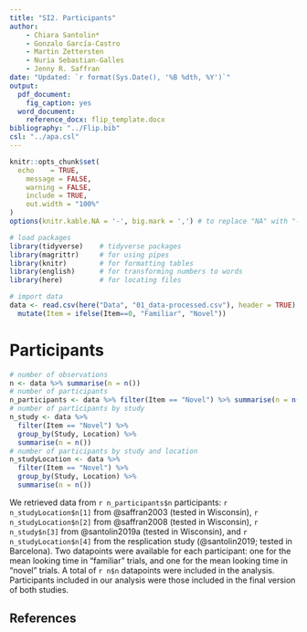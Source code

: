 ```yaml
---
title: "SI2. Participants"
author:
    - Chiara Santolin*
    - Gonzalo García-Castro
    - Martin Zettersten
    - Nuria Sebastian-Galles
    - Jenny R. Saffran
date: "Updated: `r format(Sys.Date(), '%B %dth, %Y')`"
output:
  pdf_document:
    fig_caption: yes
  word_document:
    reference_docx: flip_template.docx
bibliography: "../Flip.bib"
csl: "../apa.csl"
---
```


```r

knitr::opts_chunk$set(
  echo    = TRUE,
	message = FALSE,
	warning = FALSE,
	include = TRUE,
	out.width = "100%"
)
options(knitr.kable.NA = '-', big.mark = ',') # to replace "NA" with "-" in knitr::kable

```

```r

# load packages
library(tidyverse)    # tidyverse packages
library(magrittr)     # for using pipes
library(knitr)        # for formatting tables
library(english)      # for transforming numbers to words
library(here)         # for locating files

# import data
data <- read.csv(here("Data", "01_data-processed.csv"), header = TRUE) %>%
  mutate(Item = ifelse(Item==0, "Familiar", "Novel"))

```

# Participants

```r

# number of observations
n <- data %>% summarise(n = n())                                  
# number of participants
n_participants <- data %>% filter(Item == "Novel") %>% summarise(n = n()) 
# number of participants by study
n_study <- data %>%                                                           
  filter(Item == "Novel") %>%
  group_by(Study, Location) %>%
  summarise(n = n())
# number of participants by study and location
n_studyLocation <- data %>%
  filter(Item == "Novel") %>%
  group_by(Study, Location) %>%
  summarise(n = n())

```

We retrieved data from `r n_participants$n` participants: `r n_studyLocation$n[1]` from @saffran2003 (tested in Wisconsin), `r n_studyLocation$n[2]` from @saffran2008 (tested in Wisconsin), `r n_study$n[3]` from @santolin2019a (tested in Wisconsin), and `r n_studyLocation$n[4]` from the resplication study (@santolin2019; tested in Barcelona). Two datapoints were available for each participant: one for the mean looking time in "familiar" trials, and one for the mean looking time in "novel" trials. A total of `r n$n` datapoints were included in the analysis. Participants included in our analysis were those included in the final version of both studies.

## References

\setlength{\parindent}{-0.2in}
\setlength{\leftskip}{0.2in}
\setlength{\parskip}{8pt}
\noindent
